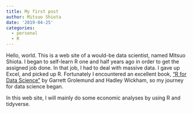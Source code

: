 ```yaml
---
title: My first post
author: Mitsuo Shiota
date: '2019-04-25'
categories:
  - personal
  - R
---
```


Hello, world. This is a web site of a would-be data scientist, named Mitsuo Shiota. I began to self-learn R one and half years ago in order to get the assigned job done. In that job, I had to deal with massive data. I gave up Excel, and picked up R. Fortunately I encountered an excellent book, ["R for Data Science"](https://r4ds.had.co.nz/) by Garrett Grolemund and Hadley Wickham, so my journey for data science began.

In this web site, I will mainly do some economic analyses by using R and tidyverse.
